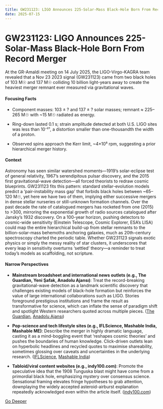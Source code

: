 ```yaml
---
title: GW231123: LIGO Announces 225-Solar-Mass Black-Hole Born From Record Merger
date: 2025-07-15
---
```


# GW231123: LIGO Announces 225-Solar-Mass Black-Hole Born From Record Merger

At the GR-Amaldi meeting on 14 July 2025, the LIGO-Virgo-KAGRA team revealed that a Nov 23 2023 signal (GW231123) came from two black holes of 103 M☉ and 137 M☉ colliding 10 billion light-years away to create the heaviest merger remnant ever measured via gravitational waves.

#### Focusing Facts

- Component masses: 103 ± ? and 137 ± ? solar masses; remnant ≈ 225–265 M☉ with ~15 M☉ radiated as energy.

- Ring-down lasted 0.1 s; strain amplitude detected at both U.S. LIGO sites was less than 10⁻²¹, a distortion smaller than one-thousandth the width of a proton.

- Observed spins approach the Kerr limit, ~4×10⁵ rpm, suggesting a prior hierarchical merger history.

#### Context

Astronomy has seen similar watershed moments—1919’s solar-eclipse test of general relativity, 1967’s serendipitous pulsar discovery, and the 2015 first gravitational-wave detection—all forced theorists to redraw cosmic blueprints. GW231123 fits this pattern: standard stellar-evolution models predict a ‘pair-instability mass gap’ that forbids black holes between ~65–120 M☉, yet here we have two of them, implying either successive mergers in dense stellar nurseries or still-unknown formation channels. Over the past decade the rate of catalogued mergers has rocketed from one (2015) to >300, mirroring the exponential growth of radio sources catalogued after Jansky’s 1932 discovery. On a 100-year horizon, pushing detectors to cosmic-wide sensitivity (Einstein Telescope, Cosmic Explorer, ESA’s LISA) could map the entire hierarchical build-up from stellar remnants to the billion-solar-mass behemoths anchoring galaxies, much as 20th-century spectroscopy charted the periodic table. Whether GW231123 signals exotic physics or simply the messy reality of star clusters, it underscores that every leap in sensitivity overturns ‘settled’ theory—a reminder to treat today’s models as scaffolding, not scripture.

#### Narrow Perspectives

- **Mainstream broadsheet and international news outlets (e.g., The Guardian, Yeni Şafak, Anadolu Ajansı)**: Treat the record-breaking gravitational-wave detection as a landmark scientific discovery that challenges existing models of black-hole formation but reinforces the value of large international collaborations such as LIGO. Stories foreground prestigious institutions and frame the result as transformative for science, which can inflate the sense of paradigm shift and spotlight Western researchers quoted across multiple pieces. ([The Guardian](https://www.theguardian.com/science/2025/jul/14/scientists-detect-biggest-ever-merger-of-two-massive-black-holes), [Anadolu Ajansı](https://www.aa.com.tr/en/science-technology/scientists-detect-record-breaking-black-hole-merger-10b-light-years-away/3630529))

- **Pop-science and tech lifestyle sites (e.g., IFLScience, Mashable India, Mashable ME)**: Describe the merger in highly dramatic language, casting it as a mind-boggling event that ‘reshapes cosmic theories’ and pushes the boundaries of human knowledge. Click-driven outlets lean on hyperbolic headlines and recycled quotes to maximise shareability, sometimes glossing over caveats and uncertainties in the underlying research. ([IFLScience](https://www.iflscience.com/gravitational-wave-detected-from-largest-black-hole-merger-yet-it-presents-a-real-challenge-to-our-understanding-of-black-hole-formation-79979), [Mashable India](https://in.mashable.com/science/97044/largest-ever-black-hole-merger-detected-10-billion-light-years-away-scientists-reveal))

- **Tabloid/viral content websites (e.g., indy100.com)**: Promote the speculative idea that the 1908 Tunguska blast might have come from a primordial black hole, emphasizing mystery over consensus science. Sensational framing elevates fringe hypotheses to grab attention, downplaying the widely accepted asteroid-airburst explanation repeatedly acknowledged even within the article itself. ([indy100.com](https://www.indy100.com/science-tech/tunguska-event-black-hole-2673091652))


[Go Deeper](https://www.perplexity.ai/search?q=GW231123%3A+LIGO+Announces+225-Solar-Mass+Black-Hole+Born+From+Record+Merger)
